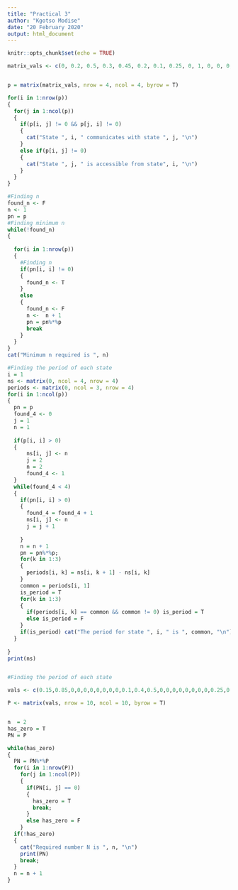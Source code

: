 ---
title: "Practical 3"
author: "Kgotso Modise"
date: "20 February 2020"
output: html_document
---

```{r setup, include=FALSE}
knitr::opts_chunk$set(echo = TRUE)
```

```{r}

matrix_vals <- c(0, 0.2, 0.5, 0.3, 0.45, 0.2, 0.1, 0.25, 0, 1, 0, 0, 0, 0, 0, 1);


p = matrix(matrix_vals, nrow = 4, ncol = 4, byrow = T)

for(i in 1:nrow(p))
{
  for(j in 1:ncol(p))
  {
    if(p[i, j] != 0 && p[j, i] != 0)
    {
      cat("State ", i, " communicates with state ", j, "\n")
    }
    else if(p[i, j] != 0)
    {
      cat("State ", j, " is accessible from state", i, "\n")
    }
  }
}

```

```{r}
#Finding n
found_n <- F
n <- 1
pn = p
#Finding minimum n
while(!found_n)
{
  
  for(i in 1:nrow(p))
  {
    #Finding n
    if(pn[i, i] != 0)
    {
      found_n <- T
    }
    else
    {
      found_n <- F
      n <-  n + 1
      pn = pn%*%p
      break
    }
  }
}
cat("Minimum n required is ", n)

#Finding the period of each state
i = 1
ns <- matrix(0, ncol = 4, nrow = 4)
periods <- matrix(0, ncol = 3, nrow = 4)
for(i in 1:ncol(p))
{
  pn = p
  found_4 <- 0
  j = 1
  n = 1
  
  if(p[i, i] > 0)
  {
      ns[i, j] <- n
      j = 2
      n = 2
      found_4 <- 1
  }
  while(found_4 < 4)
  {
    if(pn[i, i] > 0)
    {
      found_4 = found_4 + 1
      ns[i, j] <- n
      j = j + 1
      
    }
    n = n + 1
    pn = pn%*%p;
    for(k in 1:3)
    {
      periods[i, k] = ns[i, k + 1] - ns[i, k]
    }
    common = periods[i, 1]
    is_period = T
    for(k in 1:3)
    {
      if(periods[i, k] == common && common != 0) is_period = T
      else is_period = F
    }
    if(is_period) cat("The period for state ", i, " is ", common, "\n")
  }
  
}
print(ns)


#Finding the period of each state
```

```{r}

vals <- c(0.15,0.85,0,0,0,0,0,0,0,0,0.1,0.4,0.5,0,0,0,0,0,0,0,0,0.25,0.5,0.25,0,0,0,0,0,0,0,0,0.3,0.4,0.3,0,0,0,0,0,0,0,0,0.5,0.2,0.3,0,0,0,0,0,0,0,0,0.45,0.25,0.3,0,0,0,0,0,0,0,0,0.5,0.3,0.2,0,0,0,0,0,0,0,0,0.7,0.2,0.1,0,0,0,0,0,0,0,0,0.75,0.05,0.2,0,0,0,0,0,0,0,0,0.05,0.95)

P <- matrix(vals, nrow = 10, ncol = 10, byrow = T)


n  = 2
has_zero = T
PN = P

while(has_zero)
{
  PN = PN%*%P
  for(i in 1:nrow(P))
    for(j in 1:ncol(P))
    {
      if(PN[i, j] == 0)
      {
        has_zero = T
        break;
      }
      else has_zero = F
    }
  if(!has_zero)
  {
    cat("Required number N is ", n, "\n")
    print(PN)
    break;
  }
  n = n + 1
}

```

